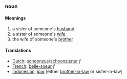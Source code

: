 ===noun===
====Meanings====
#a sister of someone's [[husband]]
#a sister of someone's [[wife]]
#the wife of someone's [[brother]]
====Translations====
*[[Dutch]]: [[schoonzus]]/[[schoonzuster]] ''f''
*[[French]]: [[belle-soeur]] ''f''
*[[Indonesian]]: [[ipar]] (either [[brother-in-law]] or sister-in-law)